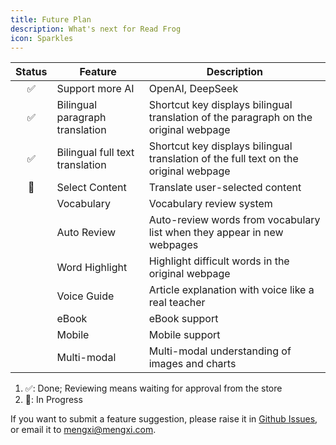 ```yaml
---
title: Future Plan
description: What's next for Read Frog
icon: Sparkles
---
```


| Status | Feature                         | Description                                                                          |
| :----: | ------------------------------- | ------------------------------------------------------------------------------------ |
|   ✅   | Support more AI                 | OpenAI, DeepSeek                                                                     |
|   ✅   | Bilingual paragraph translation | Shortcut key displays bilingual translation of the paragraph on the original webpage |
|   ✅   | Bilingual full text translation | Shortcut key displays bilingual translation of the full text on the original webpage |
|   🚧   | Select Content                  | Translate user-selected content                                                      |
|        | Vocabulary                      | Vocabulary review system                                                             |
|        | Auto Review                     | Auto-review words from vocabulary list when they appear in new webpages              |
|        | Word Highlight                  | Highlight difficult words in the original webpage                                    |
|        | Voice Guide                     | Article explanation with voice like a real teacher                                   |
|        | eBook                           | eBook support                                                                        |
|        | Mobile                          | Mobile support                                                                       |
|        | Multi-modal                     | Multi-modal understanding of images and charts                                       |

1. ✅: Done; Reviewing means waiting for approval from the store
2. 🚧: In Progress

If you want to submit a feature suggestion, please raise it in [Github Issues](https://github.com/mengxi-ream/read-frog/issues), or email it to [mengxi@mengxi.com](mailto:mengxi@mengxi.work).
